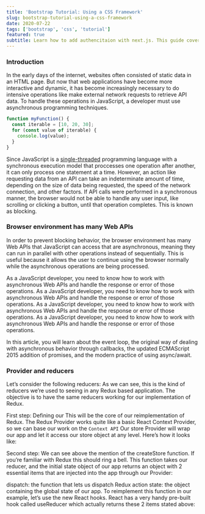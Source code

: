 ```yaml
---
title: 'Bootstrap Tutorial: Using a CSS Framework'
slug: bootstrap-tutorial-using-a-css-framework
date: 2020-07-22
tags: ['bootstrap', 'css', 'tutorial']
featured: true
subtitle: Learn how to add authencitaion with next.js. This guide covers custeom react hooks, protecting routers and redirecting.
---
```


### Introduction

In the early days of the internet, websites often consisted of static data in an HTML page. But now that web applications have become more interactive and dynamic, it has become increasingly necessary to do intensive operations like make external network requests to retrieve API data. To handle these operations in JavaScript, a developer must use asynchronous programming techniques.

```javascript
function myFunction() {
  const iterable = [10, 20, 30];
  for (const value of iterable) {
    console.log(value);
  }
}
```

Since JavaScript is a [single-threaded](https://example.com) programming language with a synchronous execution model that proccesses one operation after another, it can only process one statement at a time. However, an action like requesting data from an API can take an indeterminate amount of time, depending on the size of data being requested, the speed of the network connection, and other factors. If API calls were performed in a synchronous manner, the browser would not be able to handle any user input, like scrolling or clicking a button, until that operation completes. This is known as blocking.

### Browser environment has many Web APIs

In order to prevent blocking behavior, the browser environment has many Web APIs that JavaScript can access that are asynchronous, meaning they can run in parallel with other operations instead of sequentially. This is useful because it allows the user to continue using the browser normally while the asynchronous operations are being processed.

<Callout>
  As a JavaScript developer, you need to know how to work with asynchronous Web
  APIs and handle the response or error of those operations.
</Callout>

<Callout variant="danger">
  As a JavaScript developer, you need to know how to work with asynchronous Web
  APIs and handle the response or error of those operations.
</Callout>
<Callout variant="warning">
  As a JavaScript developer, you need to know how to work with asynchronous Web
  APIs and handle the response or error of those operations.
</Callout>
<Callout variant="success">
  As a JavaScript developer, you need to know how to work with asynchronous Web
  APIs and handle the response or error of those operations.
</Callout>

In this article, you will learn about the event loop, the original way of dealing with asynchronous behavior through callbacks, the updated ECMAScript 2015 addition of promises, and the modern practice of using async/await.

### Provider and reducers

Let’s consider the following reducers:
As we can see, this is the kind of reducers we’re used to seeing in any Redux based application. The objective is to have the same reducers working for our implementation of Redux.

First step: Defining our This will be the core of our reimplementation of Redux. The Redux Provider works quite like a basic React Context Provider, so we can base our work on the `Context API` Our store Provider will wrap our app and let it access our store object at any level. Here’s how it looks like:

Second step: We can see above the mention of the createStore function. If you’re familiar with Redux this should ring a bell. This function takes our reducer, and the initial state object of our app returns an object with 2 essential items that are injected into the app through our Provider:

dispatch: the function that lets us dispatch Redux action
state: the object containing the global state of our app.
To reimplement this function in our example, let’s use the new React hooks. React has a very handy pre-built hook called useReducer which actually returns these 2 items stated above:
